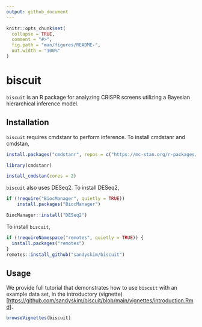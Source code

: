 ```yaml
---
output: github_document
---
```


<!-- README.md is generated from README.Rmd. Please edit that file -->

```r
knitr::opts_chunk$set(
  collapse = TRUE,
  comment = "#>",
  fig.path = "man/figures/README-",
  out.width = "100%"
)
```

# biscuit

<!-- badges: start -->

<!-- badges: end -->

`biscuit` is an R package for analyzing CRISPR screens utilizing a Bayesian hierarchical inference model.

## Installation

`biscuit` requires cmdstanr to perform inference. To install cmdstanr and cmdstan,

```r
install.packages("cmdstanr", repos = c("https://mc-stan.org/r-packages/", getOption("repos")))

library(cmdstanr)

install_cmdstan(cores = 2)
```

`biscuit` also uses DESeq2. To install DESeq2,

```r
if (!require("BiocManager", quietly = TRUE))
    install.packages("BiocManager")

BiocManager::install("DESeq2")
```

To install `biscuit`,

```r
if (!requireNamespace("remotes", quietly = TRUE)) {
  install.packages("remotes")
}
remotes::install_github("sandyskim/biscuit")
```

## Usage

We provide full tutorial that demonstrates how to use `biscuit` with an example data set, in the introductory (vignette)[[https://github.com/sandyskim/biscuit/blob/main/vignettes/introduction.Rmd](https://github.com/sandyskim/bbiscuit/blob/main/vignettes/introduction.Rmd){.uri}].

```r
browseVignettes(biscuit)
```
